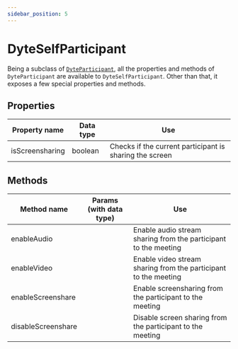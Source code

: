 ```yaml
---
sidebar_position: 5
---
```


# DyteSelfParticipant

Being a subclass of [`DyteParticipant`](./participant), all the properties and
methods of `DyteParticipant` are available to `DyteSelfParticipant`. Other than
that, it exposes a few special properties and methods.

## Properties

| Property name   | Data type | Use                                                     |
| --------------- | --------- | ------------------------------------------------------- |
| isScreensharing | boolean   | Checks if the current participant is sharing the screen |

## Methods

| Method name        | Params (with data type) | Use                                                             |
| ------------------ | ----------------------- | --------------------------------------------------------------- |
| enableAudio        |                         | Enable audio stream sharing from the participant to the meeting |
| enableVideo        |                         | Enable video stream sharing from the participant to the meeting |
| enableScreenshare  |                         | Enable screensharing from the participant to the meeting        |
| disableScreenshare |                         | Disable screen sharing from the participant to the meeting      |
